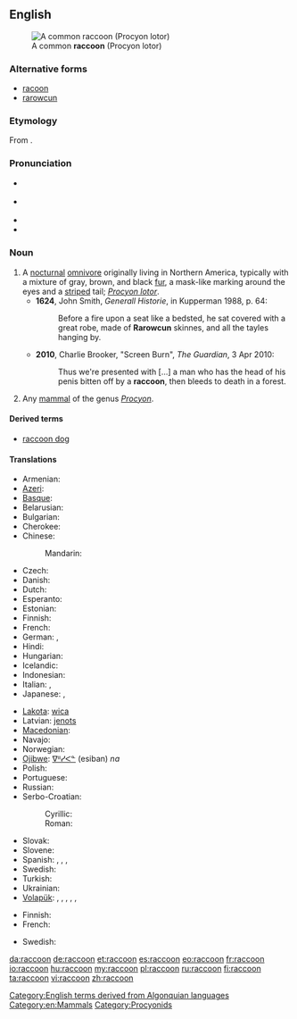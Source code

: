 {{was wotd|2010|June|23}}
==English==
{{wikipedia}}
[[Image:Procyon lotor (Common raccoon).jpg|right|thumb|A common '''raccoon''' (Procyon lotor)]]

===Alternative forms===
* [[racoon]] {{defdate|from 17th c.}}
* [[rarowcun]] {{defdate|17th c.}}

===Etymology===
From {{etyl|alg}} {{term|ahrah-koon-em||one who rubs, scrubs and scratches with its hands}}.

===Pronunciation===
* {{a|UK}} {{IPA|/ɹəˈkuːn/}}
* {{a|US}} {{IPA|/ɹæˈkun/|/ɹəˈkun/}}
* {{audio|en-us-raccoon.ogg|Audio (US)}}
* {{rhymes|uːn}}

===Noun===
{{en-noun}}

# A [[nocturnal]] [[omnivore]] originally living in Northern America, typically with a mixture of gray, brown, and black [[fur]], a mask-like marking around the eyes and a [[striped]] tail; ''[[Procyon lotor]]''.
#* '''1624''', John Smith, ''Generall Historie'', in Kupperman 1988, p. 64:
#*: Before a fire upon a seat like a bedsted, he sat covered with a great robe, made of '''Rarowcun''' skinnes, and all the tayles hanging by.
#* '''2010''', Charlie Brooker, "Screen Burn", ''The Guardian'', 3 Apr 2010:
#*: Thus we're presented with [...] a man who has the head of his penis bitten off by a '''raccoon''', then bleeds to death in a forest.
# Any [[mammal]] of the genus ''[[Procyon]]''.

====Derived terms====
* [[raccoon dog]]

====Translations====
{{trans-top|nocturnal omnivore living in Northern America}}
* Armenian: {{t-|hy|ջրարջ|tr=ǰrarǰ}}
* [[Azeri]]: {{t|az|yenot}}
* [[Basque]]: {{t|eu|mapatxe|xs=Basque}}
* Belarusian: {{t|be|янот|m|tr=janót|sc=Cyrl}}
* Bulgarian: {{t|bg|енот|m|tr=enót|sc=Cyrl}}
* Cherokee: {{t-|chr|ᎬᎵ|tr=gvli|sc=Cher|xs=Cherokee}}
* Chinese:
*: Mandarin: {{t|zh|浣熊|tr=huànxióng|sc=Hani}}
* Czech: {{t+|cs|mýval|m}}
* Danish: {{t|da|vaskebjørn}}
* Dutch: {{t+|nl|wasbeer|m}}
* Esperanto: {{t|eo|lav-urso}}
* Estonian: {{t-|et|pesukaru}}
* Finnish: {{t+|fi|pesukarhu}}
* French: {{t+|fr|raton laveur|m}}
* German: {{t+|de|Waschbär|m}}, {{qualifier|obsolete}} {{t|de|Schupp|m}}
* Hindi: {{t|hi|रैकून |tr=raikūn|xs=Hindi}}
* Hungarian: {{t+|hu|mosómedve}}
* Icelandic: {{t-|is|þvottabjörn|m}}
* Indonesian: {{t-|id|rakun|xs=Indonesian}}
* Italian: {{t+|it|procione|m}} , {{t-|it|orsetto lavatore}}
* Japanese: {{t|ja|アライグマ|tr=araiguma|sc=Jpan}}, {{t|ja|洗熊|tr=あらいぐま, araiguma|sc=Jpan}}
{{trans-mid}}
* [[Lakota]]: [[wica]]
* Latvian: [[jenots]]
* [[Macedonian]]: {{t|mk|ракун|m|tr=rakún|sc=Cyrl}}
* Navajo: {{tø|nv|tábąąh mąʼii}}
* Norwegian: {{t|no|vaskebjørn|m}}
* [[Ojibwe]]: [[ᐁᐦᓯᐸᓐ]] (esiban) ''na''
* Polish: {{t+|pl|szop|m}}
* Portuguese: {{t|pt|guaxinim|m}}
* Russian: {{t+|ru|енот|m|tr=jenót}}
* Serbo-Croatian:
*: Cyrillic: {{t|sh|ракун|m}}
*: Roman: {{t|sh|rakun|m}}
* Slovak: {{t|sk|mýval|m}}
* Slovene: {{t+|sl|rakun|m}}
* Spanish: {{t+|es|mapache|m}}, {{t|es|oso lavador|m}}, {{t|es|zorra manglera|f}}, {{t|es|gato manglatero|m}}
* Swedish: {{t-|sv|tvättbjörn|c}}
* Turkish: {{t-|tr|rakun}}
* Ukrainian: {{t|uk|єнот|m|tr=jenót|sc=Cyrl}}
* [[Volapük]]: {{qualifier|male or female}} {{t|vo|räkun}}, {{qualifier|male}} {{t|vo|hiräkun}}, {{qualifier|female}} {{t|vo|jiräkun}}, {{qualifier|male or female offspring, young}} {{t|vo|räkunül}}, {{qualifier|male offspring, young}} {{t|vo|hiräkunül}}, {{qualifier|female offspring, young}} {{t|vo|jiräkunül}}
{{trans-bottom}}

{{trans-top|any mammal of the genus ''Procyon''}}
* Finnish: {{t+|fi|pesukarhu}}
* French: {{t|fr|procyonidé}}
{{trans-mid}}
* Swedish: {{t-|sv|tvättbjörn|c}}
{{trans-bottom}}

[[Category:English terms derived from Algonquian languages]]
[[Category:en:Mammals]]
[[Category:Procyonids]]

[[da:raccoon]]
[[de:raccoon]]
[[et:raccoon]]
[[es:raccoon]]
[[eo:raccoon]]
[[fr:raccoon]]
[[io:raccoon]]
[[hu:raccoon]]
[[my:raccoon]]
[[pl:raccoon]]
[[ru:raccoon]]
[[fi:raccoon]]
[[ta:raccoon]]
[[vi:raccoon]]
[[zh:raccoon]]